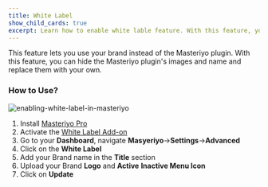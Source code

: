 ```yaml
---
title: White Label
show_child_cards: true
excerpt: Learn how to enable white lable feature. With this feature, you can hide the Masteriyo plugin's images and name and replace them with your own.
---
```


This feature lets you use your brand instead of the Masteriyo plugin. With this feature, you can hide the Masteriyo plugin's images and name and replace them with your own.

### How to Use?

![enabling-white-label-in-masteriyo](https://user-images.githubusercontent.com/24367265/195074601-9b6c3398-8f44-4609-af42-75c04929aa32.png)

1. Install [Masteriyo Pro](https://docs.masteriyo.com/getting-started/installation#installing-masteriyo-lms-pro-version)
2. Activate the [White Label Add-on](https://docs.masteriyo.com/premium-addons/activate-masteriyo-premium-addons)
3. Go to your **Dashboard**, navigate **Masyeriyo**->**Settings**->**Advanced**
4. Click on the **White Label**
5. Add your Brand name in the **Title** section
6. Upload your Brand **Logo** and **Active** **Inactive Menu Icon**
7. Click on **Update**
